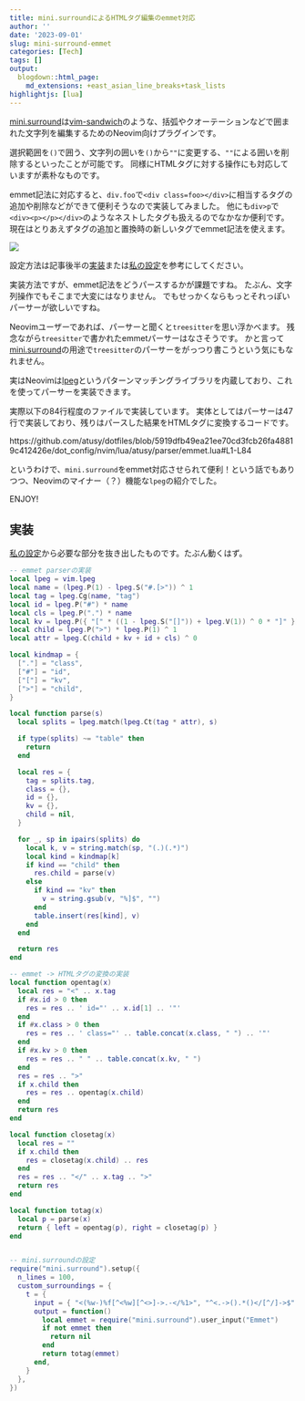 ```yaml
---
title: mini.surroundによるHTMLタグ編集のemmet対応
author: ''
date: '2023-09-01'
slug: mini-surround-emmet
categories: [Tech]
tags: []
output:
  blogdown::html_page:
    md_extensions: +east_asian_line_breaks+task_lists
highlightjs: [lua]
---
```


[mini.surround]は[vim-sandwich]のような、括弧やクオーテーションなどで囲まれた文字列を編集するためのNeovim向けプラグインです。

選択範囲を`()`で囲う、文字列の囲いを`()`から`""`に変更する、`""`による囲いを削除するといったことが可能です。
同様にHTMLタグに対する操作にも対応していますが素朴なものです。

emmet記法に対応すると、`div.foo`で`<div class=foo></div>`に相当するタグの追加や削除などができて便利そうなので実装してみました。
他にも`div>p`で`<div><p></p></div>`のようなネストしたタグも扱えるのでなかなか便利です。
現在はとりあえずタグの追加と置換時の新しいタグでemmet記法を使えます。

![](images/emmet.gif)

設定方法は記事後半の[実装](#impl)または[私の設定](https://github.com/atusy/dotfiles/blob/76fdab24798868a73489156c00e5fda08ba54589/dot_config/nvim/lua/plugins/textobj.lua#L147-L168)を参考にしてください。

実装方法ですが、emmet記法をどうパースするかが課題ですね。
たぶん、文字列操作でもそこまで大変にはなりません。
でもせっかくならもっとそれっぽいパーサーが欲しいですね。

Neovimユーザーであれば、パーサーと聞くと`treesitter`を思い浮かべます。
残念ながら`treesitter`で書かれたemmetパーサーはなさそうです。
かと言って[mini.surround]の用途で`treesitter`のパーサーをがっつり書こうという気にもなれません。

実はNeovimは[lpeg]というパターンマッチングライブラリを内蔵しており、これを使ってパーサーを実装できます。

実際以下の84行程度のファイルで実装しています。
実体としてはパーサーは47行で実装しており、残りはパースした結果をHTMLタグに変換するコードです。

https://github.com/atusy/dotfiles/blob/5919dfb49ea21ee70cd3fcb26fa48819c412426e/dot_config/nvim/lua/atusy/parser/emmet.lua#L1-L84

というわけで、`mini.surround`をemmet対応させられて便利！という話でもありつつ、Neovimのマイナー（？）機能な`lpeg`の紹介でした。

ENJOY!

## 実装 {#impl}

[私の設定](https://github.com/atusy/dotfiles/blob/76fdab24798868a73489156c00e5fda08ba54589/dot_config/nvim/lua/plugins/textobj.lua#L147-L168)から必要な部分を抜き出したものです。たぶん動くはず。

``` lua
-- emmet parserの実装
local lpeg = vim.lpeg
local name = (lpeg.P(1) - lpeg.S("#.[>")) ^ 1
local tag = lpeg.Cg(name, "tag")
local id = lpeg.P("#") * name
local cls = lpeg.P(".") * name
local kv = lpeg.P({ "[" * ((1 - lpeg.S("[]")) + lpeg.V(1)) ^ 0 * "]" })
local child = lpeg.P(">") * lpeg.P(1) ^ 1
local attr = lpeg.C(child + kv + id + cls) ^ 0

local kindmap = {
  ["."] = "class",
  ["#"] = "id",
  ["["] = "kv",
  [">"] = "child",
}

local function parse(s)
  local splits = lpeg.match(lpeg.Ct(tag * attr), s)

  if type(splits) ~= "table" then
    return
  end

  local res = {
    tag = splits.tag,
    class = {},
    id = {},
    kv = {},
    child = nil,
  }

  for _, sp in ipairs(splits) do
    local k, v = string.match(sp, "(.)(.*)")
    local kind = kindmap[k]
    if kind == "child" then
      res.child = parse(v)
    else
      if kind == "kv" then
        v = string.gsub(v, "%]$", "")
      end
      table.insert(res[kind], v)
    end
  end

  return res
end

-- emmet -> HTMLタグの変換の実装
local function opentag(x)
  local res = "<" .. x.tag
  if #x.id > 0 then
    res = res .. ' id="' .. x.id[1] .. '"'
  end
  if #x.class > 0 then
    res = res .. ' class="' .. table.concat(x.class, " ") .. '"'
  end
  if #x.kv > 0 then
    res = res .. " " .. table.concat(x.kv, " ")
  end
  res = res .. ">"
  if x.child then
    res = res .. opentag(x.child)
  end
  return res
end

local function closetag(x)
  local res = ""
  if x.child then
    res = closetag(x.child) .. res
  end
  res = res .. "</" .. x.tag .. ">"
  return res
end

local function totag(x)
  local p = parse(x)
  return { left = opentag(p), right = closetag(p) }
end


-- mini.surroundの設定
require("mini.surround").setup({
  n_lines = 100,
  custom_surroundings = {
    t = {
      input = { "<(%w-)%f[^<%w][^<>]->.-</%1>", "^<.->().*()</[^/]->$" }, -- from https://github.com/echasnovski/mini.surround/blob/14f418209ecf52d1a8de9d091eb6bd63c31a4e01/lua/mini/surround.lua#LL1048C13-L1048C72
      output = function()
        local emmet = require("mini.surround").user_input("Emmet")
        if not emmet then
          return nil
        end
        return totag(emmet)
      end,
    }
  },
})
```

[vim-sandwich]: https://github.com/machakann/vim-sandwich
[mini.surround]: https://github.com/echasnovski/mini.surround
[lpeg]: https://www.inf.puc-rio.br/~roberto/lpeg/
